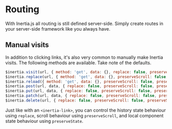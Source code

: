 

# Routing

With Inertia.js all routing is still defined server-side. Simply create routes in your server-side framework like you always have.

## Manual visits

In addition to clicking links, it's also very common to manually make Inertia visits. The following methods are available. Take note of the defaults.

~~~js
$inertia.visit(url, { method: 'get', data: {}, replace: false, preserveScroll: false, preserveState: false })
$inertia.replace(url, { method: 'get', data: {}, preserveScroll: false, preserveState: true })
$inertia.reload({ method: 'get', data: {}, preserveScroll: false, preserveState: false })
$inertia.post(url, data, { replace: false, preserveScroll: false, preserveState: true })
$inertia.put(url, data, { replace: false, preserveScroll: false, preserveState: true })
$inertia.patch(url, data, { replace: false, preserveScroll: false, preserveState: true })
$inertia.delete(url, { replace: false, preserveScroll: false, preserveState: false })
~~~

Just like with an `<inertia-link>`, you can control the history state behaviour using `replace`, scroll behaviour using `preserveScroll`, and local component state behaviour using `preserveState`.
